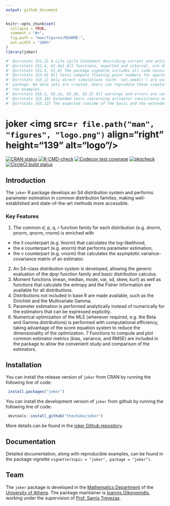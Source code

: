 ```yaml
---
output: github_document
---
```


<!-- README.md is generated from README.Rmd. Please edit that file -->

```r
knitr::opts_chunk$set(
  collapse = TRUE,
  comment = "#>",
  fig.path = "man/figures/README-",
  out.width = "100%"
)
library(joker)
```

```r
#' @srrstats {G1.2} A Life Cycle Statement describing current and anticipated future states of development is included in the CONTRIBUTING.md file as suggested by the `srr` development team.
#' @srrstats {G1.4, G1.4a} All functions, exported and internal, are documented using [`roxygen2`](https://roxygen2.r-lib.org/)
#' @srrstats {G1.5, G1.6} The package vignette includes all code necessary to reproduce results which form the basis of performance claims made as well as alternative implementations in other R packages.
#' @srrstats {G3.0} All tests compare floating point numbers for approximate equality using tolerance. Please check the test files.
#' @srrstats {G5.1} Only direct simulations (with `set.seed()`) are used in the
#' package. No data sets are created. Users can reproduce these simulations and
#' run examples.
#' @srrstats {G5.2, G5.2a, G5.2b, G5.3} All warnings and errors are covered in the package tests, as verified by `goodpractice::gp()` and covr. The messages produced are fairly descriptive in order to guide the users and the developers. The `check_data()` function checks the data for missing and undefined values, and tests verifying that these values are appropriately handled are included in the test files.
#' @srrstats {G5.10} Extended tests concerning estimator consistency and asymptotic variance are included and run under a common framework with other tests but can be switched on/off by the `JOKER_EXTENDED_TESTS="true"` environment variable.
#' @srrstats {G5.12} The expected runtime of the basic and the extended tests are described in the `tests/README.md` file.
```

# joker <img src=`r file.path("man", "figures", "logo.png")` align="right" height="139" alt="logo"/>

<!-- badges: start -->
[![CRAN status](https://www.r-pkg.org/badges/version/joker)](https://CRAN.R-project.org/package=joker)
[![R-CMD-check](https://github.com/thechibo/joker/actions/workflows/R-CMD-check.yaml/badge.svg)](https://github.com/thechibo/joker/actions/workflows/R-CMD-check.yaml)
[![Codecov test coverage](https://codecov.io/gh/thechibo/joker/graph/badge.svg)](https://app.codecov.io/gh/thechibo/joker)
[![pkgcheck](https://github.com/thechibo/joker/workflows/pkgcheck/badge.svg)](https://github.com/thechibo/joker/actions?query=workflow%3Apkgcheck)
[![CircleCI build status](https://circleci.com/gh/thechibo/joker.svg?style=svg)](https://app.circleci.com/pipelines/github/thechibo/joker)
<!-- badges: end -->

## Introduction

The `joker` R package develops an S4 distribution system and performs parameter estimation in common distribution families, making well-established and state-of-the-art methods more accessible.

### Key Features

1. The common d, p, q, r function family for each distribution (e.g. dnorm, pnorm, qnorm, rnorm) is enriched with 
  - the ll counterpart (e.g. llnorm) that calculates the log-likelihood, 
  - the e counterpart (e.g. enorm) that performs parameter estimation,
  - the v counterpart (e.g. vnorm) that calculates the asymptotic variance-covariance matrix of an estimator.
2. An S4-class distribution system is developed, allowing the generic evaluation of the dpqr function family and basic distribution calculus. 
3. Moment functions (mean, median, mode, var, sd, skew, kurt) as well as functions that calculate the entropy and the Fisher Information are available for all distributions.
4. Distributions not included in base R are made available, such as the Dirichlet and the Multivariate Gamma.
5. Parameter estimation is performed analytically instead of numerically for the estimators that can be expressed explicitly.
6. Numerical optimization of the MLE (whenever required, e.g. the Beta and Gamma distributions) is performed with computational efficiency, taking advantage of the score equation system to reduce the dimensionality of the optimization.
7 Functions to compute and plot common estimator metrics (bias, variance, and RMSE) are included in the package to allow the convenient study and comparison of the estimators.

## Installation

You can install the release version of `joker` from CRAN by running the following line of code:

```r
 install.packages("joker")
```

You can install the development version of `joker` from github by running the following line of code:

```r
 devtools::install_github("thechibo/joker")
```

More details can be found in the [joker Github repository](https://github.com/thechibo/joker "joker Github repository").

## Documentation

Detailed documentation, along with reproducible examples, can be found in the package vignette `vignette(topic = "joker", package = "joker")`.

## Team

The `joker` package is developed in the 
[Mathematics Department](https://en.math.uoa.gr/ "Mathematics Department Homepage") of the [University of Athens](https://en.uoa.gr/ "University of Athens Homepage"). The package maintainer is [Ioannis Oikonomidis](http://users.uoa.gr/~goikon/ "Ioannis Oikonomidis Homepage"), working under the supervision of [Prof. Samis Trevezas](http://scholar.uoa.gr/strevezas/ "Samis Trevezas Homepage").
